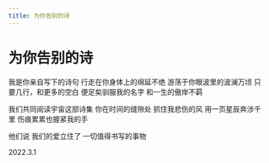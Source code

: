 ```yaml
---
title: 为你告别的诗
---
```


<div style={{ textAlign: "center" }}>

# 为你告别的诗

<div style={{ whiteSpace: "pre-line"}}>

我是你亲自写下的诗句
行走在你身体上的绵延不绝
游荡于你眼波里的波澜万顷
只要几行，和更多的空白
便足矣驯服我的名字
和一生的傲岸不羁

我们共同阅读宇宙这部诗集
你在时间的缝隙处
抓住我悲伤的风
用一页星辰奔涉千里
伤痕累累也握紧我的手

他们说
我们的爱立住了
一切值得书写的事物

2022.3.1

</div>
</div>
